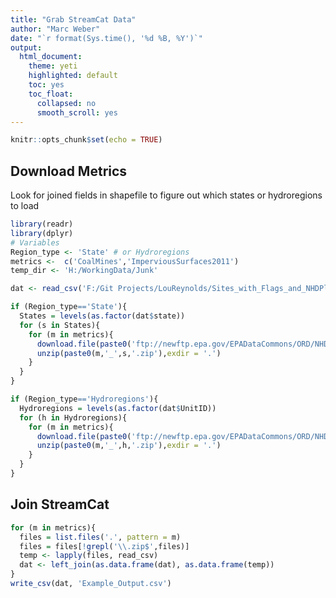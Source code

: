 ```yaml
---
title: "Grab StreamCat Data"
author: "Marc Weber"
date: "`r format(Sys.time(), '%d %B, %Y')`"
output: 
  html_document:
    theme: yeti
    highlighted: default 
    toc: yes
    toc_float:
      collapsed: no
      smooth_scroll: yes
---
```


```r
knitr::opts_chunk$set(echo = TRUE)
```

## Download Metrics
Look for joined fields in shapefile to figure out which states or hydroregions to load

```r
library(readr)
library(dplyr)
# Variables
Region_type <- 'State' # or Hydroregions
metrics <-  c('CoalMines','ImperviousSurfaces2011')
temp_dir <- 'H:/WorkingData/Junk'

dat <- read_csv('F:/Git Projects/LouReynolds/Sites_with_Flags_and_NHDPlusInfo.csv')

if (Region_type=='State'){ 
  States = levels(as.factor(dat$state))
  for (s in States){
    for (m in metrics){
      download.file(paste0('ftp://newftp.epa.gov/EPADataCommons/ORD/NHDPlusLandscapeAttributes/StreamCat/States/',m,'_',s,'.zip'),paste0(m,'_',s,'.zip'))
      unzip(paste0(m,'_',s,'.zip'),exdir = '.')
    }
  }
}

if (Region_type=='Hydroregions'){ 
  Hydroregions = levels(as.factor(dat$UnitID))
  for (h in Hydroregions){
    for (m in metrics){
      download.file(paste0('ftp://newftp.epa.gov/EPADataCommons/ORD/NHDPlusLandscapeAttributes/StreamCat/HydroRegions/',m,'_',h,'.zip'),paste0(m,'_',h,'.zip'))
      unzip(paste0(m,'_',h,'.zip'),exdir = '.')
    }
  }
}
```

## Join StreamCat
```r
for (m in metrics){
  files = list.files('.', pattern = m)
  files = files[!grepl('\\.zip$',files)]
  temp <- lapply(files, read_csv)
  dat <- left_join(as.data.frame(dat), as.data.frame(temp))
}
write_csv(dat, 'Example_Output.csv')
```

